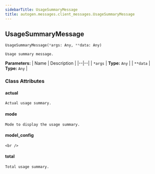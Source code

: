 ```yaml
---
sidebarTitle: UsageSummaryMessage
title: autogen.messages.client_messages.UsageSummaryMessage
---
```

<h2 id="autogen.messages.client_messages.UsageSummaryMessage" class="doc doc-heading">
    <code class="doc-symbol doc-symbol-heading doc-symbol-class"></code>
    <span class="doc doc-object-name doc-class-name">UsageSummaryMessage</span>
    <a href="#autogen.messages.client_messages.UsageSummaryMessage" class="headerlink" title="Permanent link"></a>
</h2>

```python
UsageSummaryMessage(*args: Any, **data: Any)
```

    Usage summary message.

<b>Parameters:</b>
| Name | Description |
|--|--|
| `*args` | **Type:** `Any` |
| `**data` | **Type:** `Any` |

### Class Attributes

<code class="doc-symbol doc-symbol-heading doc-symbol-attribute"></code>
#### actual
<a href="#autogen.messages.client_messages.UsageSummaryMessage.actual" class="headerlink" title="Permanent link"></a>

    Actual usage summary.

<code class="doc-symbol doc-symbol-heading doc-symbol-attribute"></code>
#### mode
<a href="#autogen.messages.client_messages.UsageSummaryMessage.mode" class="headerlink" title="Permanent link"></a>

    Mode to display the usage summary.

<code class="doc-symbol doc-symbol-heading doc-symbol-attribute"></code>
#### model_config
<a href="#autogen.messages.client_messages.UsageSummaryMessage.model_config" class="headerlink" title="Permanent link"></a>

    <br />

<code class="doc-symbol doc-symbol-heading doc-symbol-attribute"></code>
#### total
<a href="#autogen.messages.client_messages.UsageSummaryMessage.total" class="headerlink" title="Permanent link"></a>

    Total usage summary.